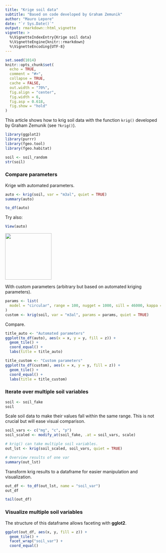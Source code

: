 ```yaml
---
title: "Krige soil data"
subtitle: "Based on code developed by Graham Zemunik"
author: "Mauro Lepore"
date: "`r Sys.Date()`"
output: rmarkdown::html_vignette
vignette: >
  %\VignetteIndexEntry{Krige soil data}
  %\VignetteEngine{knitr::rmarkdown}
  %\VignetteEncoding{UTF-8}
---
```


```r
set.seed(1014)
knitr::opts_chunk$set(
  echo = TRUE,
  comment = "#>",
  collapse = TRUE,
  cache = FALSE,
  out.width = "70%",
  fig.align = "center",
  fig.width = 6,
  fig.asp = 0.618,
  fig.show = "hold"
)
```

This article shows how to krig soil data with the function `krig()` developed by Graham Zemunik (see `?krig()`).

```r
library(ggplot2)
library(purrr)
library(fgeo.tool)
library(fgeo.habitat)
```

```r
soil <- soil_random
str(soil)
```

### Compare parameters

Krige with automated parameters.

```r
auto <- krig(soil, var = "m3al", quiet = TRUE)
summary(auto)
```

```r
to_df(auto)
```

Try also:

```R
View(auto)
```

<img src="https://i.imgur.com/mhOYx6S.png" align="center" height=150 />

With custom parameters (arbitrary but based on automated kriging parameters).

```r
params <- list(
  model = "circular", range = 100, nugget = 1000, sill = 46000, kappa = 0.5
)
custom <- krig(soil, var = "m3al", params = params, quiet = TRUE)
```

Compare.

```r
title_auto <- "Automated parameters"
ggplot(to_df(auto), aes(x = x, y = y, fill = z)) +
  geom_tile() + 
  coord_equal() +
  labs(title = title_auto)

title_custom <- "Custom parameters"
ggplot(to_df(custom), aes(x = x, y = y, fill = z)) +
  geom_tile() + 
  coord_equal() +
  labs(title = title_custom)
```

### Iterate over multiple soil variables

```r
soil <- soil_fake
soil
```

Scale soil data to make their values fall within the same range. This is not crucial but will ease visual comparison.

```r
soil_vars <- c("mg", "c", "p")
soil_scaled <- modify_at(soil_fake, .at = soil_vars, scale)
```

```r
# krig() can take multiple soil variables.
out_lst <- krig(soil_scaled, soil_vars, quiet = TRUE)

# Overview results of one var
summary(out_lst)
```

Transform krig results to a dataframe for easier manipulation and visualization.

```r
out_df <- to_df(out_lst, name = "soil_var")
out_df

tail(out_df)
```


### Visualize multiple soil variables

The structure of this dataframe allows faceting with __gglot2__.

```r
ggplot(out_df, aes(x, y, fill = z)) +
  geom_tile() +
  facet_wrap("soil_var") +
  coord_equal()
```
